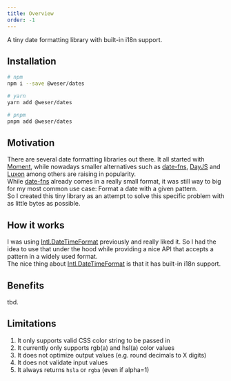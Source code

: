 ```yaml
---
title: Overview
order: -1
---
```


A tiny date formatting library with built-in i18n support.

<PackageBadges package="@weser/dates" />

## Installation

```sh
# npm
npm i --save @weser/dates

# yarn
yarn add @weser/dates

# pnpm
pnpm add @weser/dates
```

## Motivation

There are several date formatting libraries out there. It all started with [Moment](https://momentjs.com), while nowadays smaller alternatives such as [date-fns](https://date-fns.org), [DayJS](https://day.js.org) and [Luxon](https://moment.github.io/luxon/#/) among others are raising in popularity.<br />
While [date-fns](https://date-fns.org) already comes in a really small format, it was still way to big for my most common use case: Format a date with a given pattern.<br />
So I created this tiny library as an attempt to solve this specific problem with as little bytes as possible.

## How it works

I was using [Intl.DateTimeFormat](https://developer.mozilla.org/en-US/docs/Web/JavaScript/Reference/Global_Objects/Intl/DateTimeFormat) previously and really liked it. So I had the idea to use that under the hood while providing a nice API that accepts a pattern in a widely used format.<br />
The nice thing about [Intl.DateTimeFormat](https://developer.mozilla.org/en-US/docs/Web/JavaScript/Reference/Global_Objects/Intl/DateTimeFormat) is that it has built-in i18n support.

## Benefits

tbd.

## Limitations

1. It only supports valid CSS color string to be passed in
2. It currently only supports rgb(a) and hsl(a) color values
3. It does not optimize output values (e.g. round decimals to X digits)
4. It does not validate input values
5. It always returns `hsla` or `rgba` (even if alpha=1)
